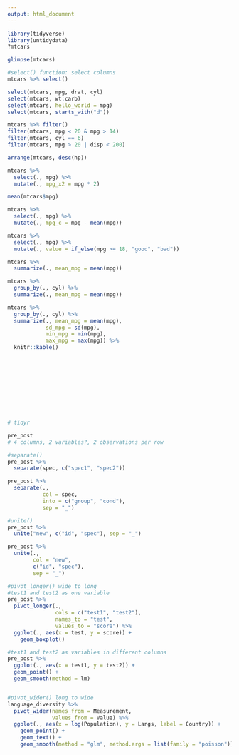 ```yaml
---
output: html_document
---
```


```r
library(tidyverse)
library(untidydata)
?mtcars

glimpse(mtcars)

#select() function: select columns
mtcars %>% select()

select(mtcars, mpg, drat, cyl)
select(mtcars, wt:carb)
select(mtcars, hello_world = mpg)
select(mtcars, starts_with("d"))

mtcars %>% filter()
filter(mtcars, mpg < 20 & mpg > 14)
filter(mtcars, cyl == 6)
filter(mtcars, mpg > 20 | disp < 200)

arrange(mtcars, desc(hp))

mtcars %>%
  select(., mpg) %>%
  mutate(., mpg_x2 = mpg * 2)

mean(mtcars$mpg)

mtcars %>% 
  select(., mpg) %>% 
  mutate(., mpg_c = mpg - mean(mpg))

mtcars %>% 
  select(., mpg) %>% 
  mutate(., value = if_else(mpg >= 18, "good", "bad"))

mtcars %>% 
  summarize(., mean_mpg = mean(mpg))

mtcars %>% 
  group_by(., cyl) %>% 
  summarize(., mean_mpg = mean(mpg))

mtcars %>% 
  group_by(., cyl) %>% 
  summarize(., mean_mpg = mean(mpg),
            sd_mpg = sd(mpg),
            min_mpg = min(mpg),
            max_mpg = max(mpg)) %>% 
  knitr::kable()











# tidyr

pre_post
# 4 columns, 2 variables?, 2 observations per row

#separate()
pre_post %>%
  separate(spec, c("spec1", "spec2"))

pre_post %>% 
  separate(.,
           col = spec,
           into = c("group", "cond"),
           sep = "_")

#unite()
pre_post %>% 
  unite("new", c("id", "spec"), sep = "_")

pre_post %>% 
  unite(.,
        col = "new",
        c("id", "spec"),
        sep = "_")

#pivot_longer() wide to long
#test1 and test2 as one variable
pre_post %>% 
  pivot_longer(.,
               cols = c("test1", "test2"),
               names_to = "test",
               values_to = "score") %>% 
  ggplot(., aes(x = test, y = score)) +
    geom_boxplot()

#test1 and test2 as variables in different columns
pre_post %>% 
  ggplot(., aes(x = test1, y = test2)) +
  geom_point() +
  geom_smooth(method = lm)


#pivot_wider() long to wide
language_diversity %>% 
  pivot_wider(names_from = Measurement,
              values_from = Value) %>%
  ggplot(., aes(x = log(Population), y = Langs, label = Country)) +
    geom_point() + 
    geom_text() +
    geom_smooth(method = "glm", method.args = list(family = "poisson"))
```








